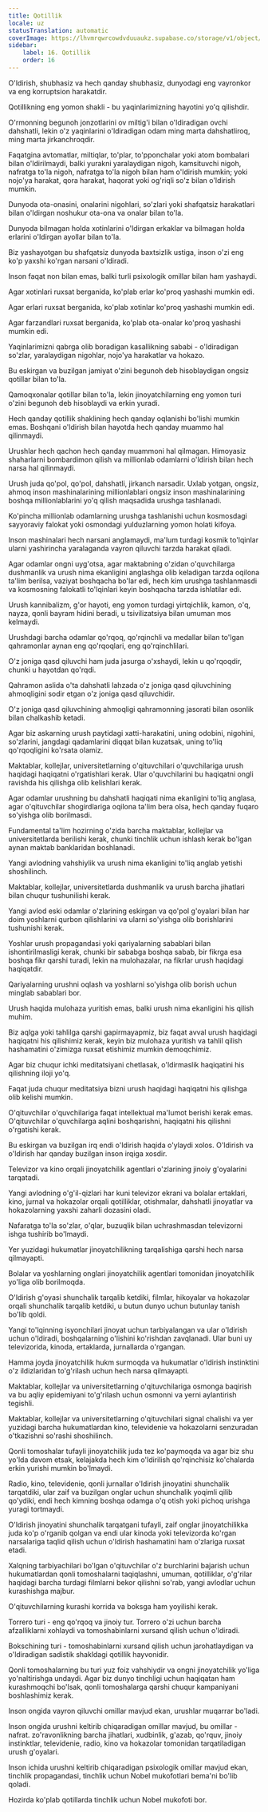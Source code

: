 ```yaml
---
title: Qotillik
locale: uz
statusTranslation: automatic
coverImage: https://lhvmrqwrcowdvduuaukz.supabase.co/storage/v1/object/public/strapi-uploads/small_cover-educacion-fundamental.webp-2d51a7828a2b1309555be27f7e2a61a0.webp
sidebar:
    label: 16. Qotillik
    order: 16
---
```

O'ldirish, shubhasiz va hech qanday shubhasiz, dunyodagi eng vayronkor va eng korruptsion harakatdir.

Qotillikning eng yomon shakli - bu yaqinlarimizning hayotini yo'q qilishdir.

O'rmonning begunoh jonzotlarini ov miltig'i bilan o'ldiradigan ovchi dahshatli, lekin o'z yaqinlarini o'ldiradigan odam ming marta dahshatliroq, ming marta jirkanchroqdir.

Faqatgina avtomatlar, miltiqlar, to'plar, to'pponchalar yoki atom bombalari bilan o'ldirilmaydi, balki yurakni yaralaydigan nigoh, kamsituvchi nigoh, nafratga to'la nigoh, nafratga to'la nigoh bilan ham o'ldirish mumkin; yoki nojo'ya harakat, qora harakat, haqorat yoki og'riqli so'z bilan o'ldirish mumkin.

Dunyoda ota-onasini, onalarini nigohlari, so'zlari yoki shafqatsiz harakatlari bilan o'ldirgan noshukur ota-ona va onalar bilan to'la.

Dunyoda bilmagan holda xotinlarini o'ldirgan erkaklar va bilmagan holda erlarini o'ldirgan ayollar bilan to'la.

Biz yashayotgan bu shafqatsiz dunyoda baxtsizlik ustiga, inson o'zi eng ko'p yaxshi ko'rgan narsani o'ldiradi.

Inson faqat non bilan emas, balki turli psixologik omillar bilan ham yashaydi.

Agar xotinlari ruxsat berganida, ko'plab erlar ko'proq yashashi mumkin edi.

Agar erlari ruxsat berganida, ko'plab xotinlar ko'proq yashashi mumkin edi.

Agar farzandlari ruxsat berganida, ko'plab ota-onalar ko'proq yashashi mumkin edi.

Yaqinlarimizni qabrga olib boradigan kasallikning sababi - o'ldiradigan so'zlar, yaralaydigan nigohlar, nojo'ya harakatlar va hokazo.

Bu eskirgan va buzilgan jamiyat o'zini begunoh deb hisoblaydigan ongsiz qotillar bilan to'la.

Qamoqxonalar qotillar bilan to'la, lekin jinoyatchilarning eng yomon turi o'zini begunoh deb hisoblaydi va erkin yuradi.

Hech qanday qotillik shaklining hech qanday oqlanishi bo'lishi mumkin emas. Boshqani o'ldirish bilan hayotda hech qanday muammo hal qilinmaydi.

Urushlar hech qachon hech qanday muammoni hal qilmagan. Himoyasiz shaharlarni bombardimon qilish va millionlab odamlarni o'ldirish bilan hech narsa hal qilinmaydi.

Urush juda qo'pol, qo'pol, dahshatli, jirkanch narsadir. Uxlab yotgan, ongsiz, ahmoq inson mashinalarining millionlablari ongsiz inson mashinalarining boshqa millionlablarini yo'q qilish maqsadida urushga tashlanadi.

Ko'pincha millionlab odamlarning urushga tashlanishi uchun kosmosdagi sayyoraviy falokat yoki osmondagi yulduzlarning yomon holati kifoya.

Inson mashinalari hech narsani anglamaydi, ma'lum turdagi kosmik to'lqinlar ularni yashirincha yaralaganda vayron qiluvchi tarzda harakat qiladi.

Agar odamlar ongni uyg'otsa, agar maktabning o'zidan o'quvchilarga dushmanlik va urush nima ekanligini anglashga olib keladigan tarzda oqilona ta'lim berilsa, vaziyat boshqacha bo'lar edi, hech kim urushga tashlanmasdi va kosmosning falokatli to'lqinlari keyin boshqacha tarzda ishlatilar edi.

Urush kannibalizm, g'or hayoti, eng yomon turdagi yirtqichlik, kamon, o'q, nayza, qonli bayram hidini beradi, u tsivilizatsiya bilan umuman mos kelmaydi.

Urushdagi barcha odamlar qo'rqoq, qo'rqinchli va medallar bilan to'lgan qahramonlar aynan eng qo'rqoqlari, eng qo'rqinchlilari.

O'z joniga qasd qiluvchi ham juda jasurga o'xshaydi, lekin u qo'rqoqdir, chunki u hayotdan qo'rqdi.

Qahramon aslida o'ta dahshatli lahzada o'z joniga qasd qiluvchining ahmoqligini sodir etgan o'z joniga qasd qiluvchidir.

O'z joniga qasd qiluvchining ahmoqligi qahramonning jasorati bilan osonlik bilan chalkashib ketadi.

Agar biz askarning urush paytidagi xatti-harakatini, uning odobini, nigohini, so'zlarini, jangdagi qadamlarini diqqat bilan kuzatsak, uning to'liq qo'rqoqligini ko'rsata olamiz.

Maktablar, kollejlar, universitetlarning o'qituvchilari o'quvchilariga urush haqidagi haqiqatni o'rgatishlari kerak. Ular o'quvchilarini bu haqiqatni ongli ravishda his qilishga olib kelishlari kerak.

Agar odamlar urushning bu dahshatli haqiqati nima ekanligini to'liq anglasa, agar o'qituvchilar shogirdlariga oqilona ta'lim bera olsa, hech qanday fuqaro so'yishga olib borilmasdi.

Fundamental ta'lim hozirning o'zida barcha maktablar, kollejlar va universitetlarda berilishi kerak, chunki tinchlik uchun ishlash kerak bo'lgan aynan maktab banklaridan boshlanadi.

Yangi avlodning vahshiylik va urush nima ekanligini to'liq anglab yetishi shoshilinch.

Maktablar, kollejlar, universitetlarda dushmanlik va urush barcha jihatlari bilan chuqur tushunilishi kerak.

Yangi avlod eski odamlar o'zlarining eskirgan va qo'pol g'oyalari bilan har doim yoshlarni qurbon qilishlarini va ularni so'yishga olib borishlarini tushunishi kerak.

Yoshlar urush propagandasi yoki qariyalarning sabablari bilan ishontirilmasligi kerak, chunki bir sababga boshqa sabab, bir fikrga esa boshqa fikr qarshi turadi, lekin na mulohazalar, na fikrlar urush haqidagi haqiqatdir.

Qariyalarning urushni oqlash va yoshlarni so'yishga olib borish uchun minglab sabablari bor.

Urush haqida mulohaza yuritish emas, balki urush nima ekanligini his qilish muhim.

Biz aqlga yoki tahlilga qarshi gapirmayapmiz, biz faqat avval urush haqidagi haqiqatni his qilishimiz kerak, keyin biz mulohaza yuritish va tahlil qilish hashamatini o'zimizga ruxsat etishimiz mumkin demoqchimiz.

Agar biz chuqur ichki meditatsiyani chetlasak, o'ldirmaslik haqiqatini his qilishning iloji yo'q.

Faqat juda chuqur meditatsiya bizni urush haqidagi haqiqatni his qilishga olib kelishi mumkin.

O'qituvchilar o'quvchilariga faqat intellektual ma'lumot berishi kerak emas. O'qituvchilar o'quvchilarga aqlini boshqarishni, haqiqatni his qilishni o'rgatishi kerak.

Bu eskirgan va buzilgan irq endi o'ldirish haqida o'ylaydi xolos. O'ldirish va o'ldirish har qanday buzilgan inson irqiga xosdir.

Televizor va kino orqali jinoyatchilik agentlari o'zlarining jinoiy g'oyalarini tarqatadi.

Yangi avlodning o'g'il-qizlari har kuni televizor ekrani va bolalar ertaklari, kino, jurnal va hokazolar orqali qotilliklar, otishmalar, dahshatli jinoyatlar va hokazolarning yaxshi zaharli dozasini oladi.

Nafaratga to'la so'zlar, o'qlar, buzuqlik bilan uchrashmasdan televizorni ishga tushirib bo'lmaydi.

Yer yuzidagi hukumatlar jinoyatchilikning tarqalishiga qarshi hech narsa qilmayapti.

Bolalar va yoshlarning onglari jinoyatchilik agentlari tomonidan jinoyatchilik yo'liga olib borilmoqda.

O'ldirish g'oyasi shunchalik tarqalib ketdiki, filmlar, hikoyalar va hokazolar orqali shunchalik tarqalib ketdiki, u butun dunyo uchun butunlay tanish bo'lib qoldi.

Yangi to'lqinning isyonchilari jinoyat uchun tarbiyalangan va ular o'ldirish uchun o'ldiradi, boshqalarning o'lishini ko'rishdan zavqlanadi. Ular buni uy televizorida, kinoda, ertaklarda, jurnallarda o'rgangan.

Hamma joyda jinoyatchilik hukm surmoqda va hukumatlar o'ldirish instinktini o'z ildizlaridan to'g'rilash uchun hech narsa qilmayapti.

Maktablar, kollejlar va universitetlarning o'qituvchilariga osmonga baqirish va bu aqliy epidemiyani to'g'rilash uchun osmonni va yerni aylantirish tegishli.

Maktablar, kollejlar va universitetlarning o'qituvchilari signal chalishi va yer yuzidagi barcha hukumatlardan kino, televidenie va hokazolarni senzuradan o'tkazishni so'rashi shoshilinch.

Qonli tomoshalar tufayli jinoyatchilik juda tez ko'paymoqda va agar biz shu yo'lda davom etsak, kelajakda hech kim o'ldirilish qo'rqinchisiz ko'chalarda erkin yurishi mumkin bo'lmaydi.

Radio, kino, televidenie, qonli jurnallar o'ldirish jinoyatini shunchalik tarqatdiki, ular zaif va buzilgan onglar uchun shunchalik yoqimli qilib qo'ydiki, endi hech kimning boshqa odamga o'q otish yoki pichoq urishga yuragi tortmaydi.

O'ldirish jinoyatini shunchalik tarqatgani tufayli, zaif onglar jinoyatchilikka juda ko'p o'rganib qolgan va endi ular kinoda yoki televizorda ko'rgan narsalariga taqlid qilish uchun o'ldirish hashamatini ham o'zlariga ruxsat etadi.

Xalqning tarbiyachilari bo'lgan o'qituvchilar o'z burchlarini bajarish uchun hukumatlardan qonli tomoshalarni taqiqlashni, umuman, qotilliklar, o'g'rilar haqidagi barcha turdagi filmlarni bekor qilishni so'rab, yangi avlodlar uchun kurashishga majbur.

O'qituvchilarning kurashi korrida va boksga ham yoyilishi kerak.

Torrero turi - eng qo'rqoq va jinoiy tur. Torrero o'zi uchun barcha afzalliklarni xohlaydi va tomoshabinlarni xursand qilish uchun o'ldiradi.

Bokschining turi - tomoshabinlarni xursand qilish uchun jarohatlaydigan va o'ldiradigan sadistik shakldagi qotillik hayvonidir.

Qonli tomoshalarning bu turi yuz foiz vahshiydir va ongni jinoyatchilik yo'liga yo'naltirishga undaydi. Agar biz dunyo tinchligi uchun haqiqatan ham kurashmoqchi bo'lsak, qonli tomoshalarga qarshi chuqur kampaniyani boshlashimiz kerak.

Inson ongida vayron qiluvchi omillar mavjud ekan, urushlar muqarrar bo'ladi.

Inson ongida urushni keltirib chiqaradigan omillar mavjud, bu omillar - nafrat. zo'ravonlikning barcha jihatlari, xudbinlik, g'azab, qo'rquv, jinoiy instinktlar, televidenie, radio, kino va hokazolar tomonidan tarqatiladigan urush g'oyalari.

Inson ichida urushni keltirib chiqaradigan psixologik omillar mavjud ekan, tinchlik propagandasi, tinchlik uchun Nobel mukofotlari bema'ni bo'lib qoladi.

Hozirda ko'plab qotillarda tinchlik uchun Nobel mukofoti bor.

